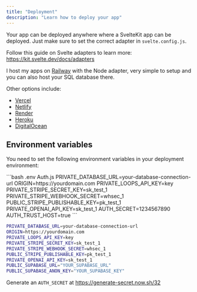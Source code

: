 ```yaml
---
title: "Deployment"
description: "Learn how to deploy your app"
---
```


Your app can be deployed anywhere where a SvelteKit app can be deployed.
Just make sure to set the correct adapter in `svelte.config.js`.

Follow this guide on Svelte adapters to learn more: https://kit.svelte.dev/docs/adapters

I host my apps on [Railway](https://railway.app) with the Node adapter, very simple to setup and you can also host your SQL database there.

Other options include:

- [Vercel](https://vercel.com)
- [Netlify](https://netlify.com)
- [Render](https://render.com)
- [Heroku](https://heroku.com)
- [DigitalOcean](https://digitalocean.com)

## Environment variables

You need to set the following environment variables in your deployment environment:

<CodeGroup>
```bash .env Auth.js
PRIVATE_DATABASE_URL=your-database-connection-url
ORIGIN=https://yourdomain.com
PRIVATE_LOOPS_API_KEY=key
PRIVATE_STRIPE_SECRET_KEY=sk_test_1
PRIVATE_STRIPE_WEBHOOK_SECRET=whsec_1
PUBLIC_STRIPE_PUBLISHABLE_KEY=pk_test_1
PRIVATE_OPENAI_API_KEY=sk_test_1
AUTH_SECRET=1234567890
AUTH_TRUST_HOST=true
```

```bash .env Supabase
PRIVATE_DATABASE_URL=your-database-connection-url
ORIGIN=https://yourdomain.com
PRIVATE_LOOPS_API_KEY=key
PRIVATE_STRIPE_SECRET_KEY=sk_test_1
PRIVATE_STRIPE_WEBHOOK_SECRET=whsec_1
PUBLIC_STRIPE_PUBLISHABLE_KEY=pk_test_1
PRIVATE_OPENAI_API_KEY=sk_test_1
PUBLIC_SUPABASE_URL="YOUR_SUPABASE_URL"
PUBLIC_SUPABASE_ANON_KEY="YOUR_SUPABASE_KEY"
```



</CodeGroup>

Generate an `AUTH_SECRET` at https://generate-secret.now.sh/32

